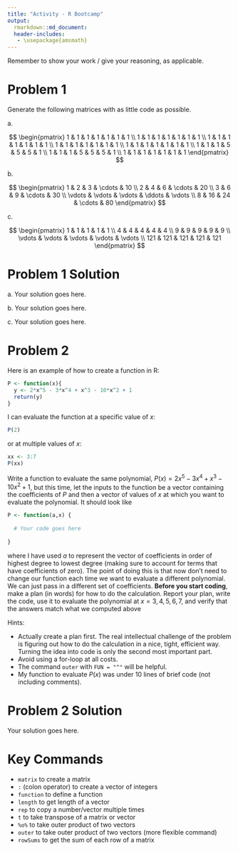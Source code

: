 ```yaml
---
title: "Activity - R Bootcamp"
output:
  rmarkdown::md_document:
  header-includes:
   - \usepackage{amsmath}
---
```


Remember to show your work / give your reasoning, as applicable.

# Problem 1

Generate the following matrices with as little code as possible.

a\. 

$$
\begin{pmatrix}
1 & 1 & 1 & 1 & 1 & 1 & 1 \\
1 & 1 & 1 & 1 & 1 & 1 & 1 \\
1 & 1 & 1 & 1 & 1 & 1 & 1 \\
1 & 1 & 1 & 1 & 1 & 1 & 1 \\
1 & 1 & 1 & 1 & 1 & 1 & 1 \\
1 & 1 & 1 & 5 & 5 & 5 & 1 \\
1 & 1 & 1 & 5 & 5 & 5 & 1 \\
1 & 1 & 1 & 1 & 1 & 1 & 1 
\end{pmatrix}
$$

b\.

$$
\begin{pmatrix}
1 & 2 & 3 & \cdots & 10 \\
2 & 4 & 6 & \cdots & 20 \\
3 & 6 & 9 & \cdots & 30 \\
\vdots & \vdots & \vdots & \ddots & \vdots \\
8 & 16 & 24 & \cdots & 80
\end{pmatrix}
$$

c\.

$$
\begin{pmatrix}
1 & 1 & 1 & 1 & 1 \\
4 & 4 & 4 & 4 & 4 \\
9 & 9 & 9 & 9 & 9 \\
\vdots & \vdots & \vdots & \vdots & \vdots \\
121 & 121 & 121 & 121 & 121
\end{pmatrix}
$$

# Problem 1 Solution

a\. Your solution goes here.

b\. Your solution goes here.

c\. Your solution goes here.

# Problem 2 

Here is an example of how to create a function in R:
```r
P <- function(x){
  y <- 2*x^5 - 3*x^4 + x^3 - 10*x^2 + 1
  return(y)
}
```
I can evaluate the function at a specific value of $x$:
```r
P(2)
```
or at multiple values of $x$:
```r
xx <- 3:7
P(xx)
```

Write a function to evaluate the same polynomial, $P(x)=2x^5-3x^4+x^3-10x^2+1$, but this time, let the inputs to the function be a vector containing the coefficients of $P$ and then a vector of values of $x$ at which you want to evaluate the polynomial. It should look like
```r
P <- function(a,x) {
  
  # Your code goes here
  
}
```
where I have used $a$ to represent the vector of coefficients in order of highest degree to lowest degree (making sure to account for terms that have coefficients of zero). The point of doing this is that now don't need to change our function each time we want to evaluate a different polynomial. We can just pass in a different set of coefficients. **Before you start coding**, make a plan (in words) for how to do the calculation. Report your plan, write the code, use it to evaluate the polynomial at $x = 3, 4, 5, 6, 7$, and verify that the answers match what we computed above

Hints:

* Actually create a plan first. The real intellectual challenge of the problem is figuring out how to do the calculation in a nice, tight, efficient way. Turning the idea into code is only the second most important part.
* Avoid using a for-loop at all costs.
* The command `outer` with `FUN = "^"` will be helpful.
* My function to evaluate $P(x)$ was under 10 lines of brief code (not including comments).

# Problem 2 Solution

Your solution goes here.

# Key Commands

* `matrix` to create a matrix
* `:` (colon operator) to create a vector of integers
* `function` to define a function
* `length` to get length of a vector
* `rep` to copy a number/vector multiple times
* `t` to take transpose of a matrix or vector
* `%o%` to take outer product of two vectors
* `outer` to take outer product of two vectors (more flexible command)
* `rowSums` to get the sum of each row of a matrix